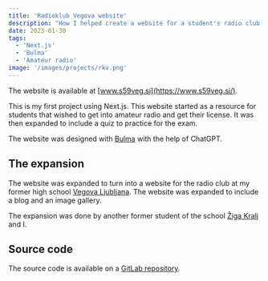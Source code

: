 ```yaml
---
title: 'Radioklub Vegova website'
description: "How I helped create a website for a student's radio club."
date: 2023-01-30
tags:
  - 'Next.js'
  - 'Bulma'
  - 'Amateur radio'
image: '/images/projects/rkv.png'
---
```


The website is available at [www.s59veg.si](https://www.s59veg.si/).

This is my first project using Next.js. This website started as a resource
for students that wished to get into amateur radio and get their license.
It was then expanded to include a quiz to practice for the exam.

The website was designed with [Bulma](https://bulma.io/) with the help of
ChatGPT.

## The expansion

The website was expanded to turn into a website for the radio club at my
former high school [Vegova Ljubljana](https://www.vegova.si/). The website
was expanded to include a blog and an image gallery.

The expansion was done by another former student of the school
[Žiga Kralj](https://www.zigakralj.com/) and I.

## Source code

The source code is available on a [GitLab repository](https://gitlab.vegova.si/rkv/spletisce).

